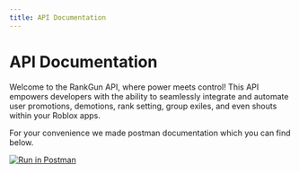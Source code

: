 ```yaml
---
title: API Documentation
---
```


# API Documentation

Welcome to the RankGun API, where power meets control!
This API empowers developers with the ability to seamlessly integrate and automate user promotions, demotions, rank setting, group exiles, and even shouts within your Roblox apps.

For your convenience we made postman documentation which you can find below.

[![Run in Postman](https://run.pstmn.io/button.svg)](https://www.postman.com/noahsteam/workspace/rankgun/collection/14135941-80872b22-2e38-431a-a000-a8ac2c3cb03e?action=share&creator=14135941)